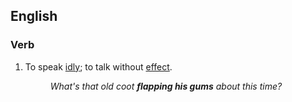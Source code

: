 ==English==

===Verb===
{{infl|en|verb|head=[[to]] [[flap]] [[one]][['s]] [[gums]]}}

# {{idiom|colloquial|US}} To speak [[idly]]; to talk without [[effect]].
#: ''What's that old coot '''flapping his gums''' about this time?''